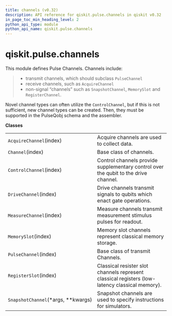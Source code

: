 ```yaml
---
title: channels (v0.32)
description: API reference for qiskit.pulse.channels in qiskit v0.32
in_page_toc_min_heading_level: 2
python_api_type: module
python_api_name: qiskit.pulse.channels
---
```


<span id="module-qiskit.pulse.channels" />

<span id="qiskit-pulse-channels" />

# qiskit.pulse.channels

This module defines Pulse Channels. Channels include:

> *   transmit channels, which should subclass `PulseChannel`
> *   receive channels, such as `AcquireChannel`
> *   non-signal “channels” such as `SnapshotChannel`, `MemorySlot` and `RegisterChannel`.

Novel channel types can often utilize the `ControlChannel`, but if this is not sufficient, new channel types can be created. Then, they must be supported in the PulseQobj schema and the assembler.

**Classes**

|                                       |                                                                                                |
| ------------------------------------- | ---------------------------------------------------------------------------------------------- |
| `AcquireChannel`(index)               | Acquire channels are used to collect data.                                                     |
| `Channel`(index)                      | Base class of channels.                                                                        |
| `ControlChannel`(index)               | Control channels provide supplementary control over the qubit to the drive channel.            |
| `DriveChannel`(index)                 | Drive channels transmit signals to qubits which enact gate operations.                         |
| `MeasureChannel`(index)               | Measure channels transmit measurement stimulus pulses for readout.                             |
| `MemorySlot`(index)                   | Memory slot channels represent classical memory storage.                                       |
| `PulseChannel`(index)                 | Base class of transmit Channels.                                                               |
| `RegisterSlot`(index)                 | Classical resister slot channels represent classical registers (low-latency classical memory). |
| `SnapshotChannel`(\*args, \*\*kwargs) | Snapshot channels are used to specify instructions for simulators.                             |

